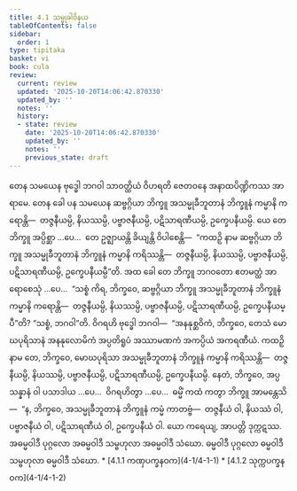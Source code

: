 ```yaml
---
title: 4.1 သမ္မုခါဝိနယ
tableOfContents: false
sidebar:
  order: 1
type: tipitaka
basket: vi
book: cula
review:
  current: review
  updated: '2025-10-20T14:06:42.870330'
  updated_by: ''
  notes: ''
  history:
  - state: review
    date: '2025-10-20T14:06:42.870330'
    updated_by: ''
    notes: ''
    previous_state: draft
---
```



<DynamicBreadcrumb />


<ReviewStatus review={frontmatter.review} showDetails={true} />

<HypothesisAnnotation frontmatter={frontmatter} />

<Division number="185" book="cula" e="ch" v="4" p="188">

<Paragraph number="785" book="cula">
တေန သမယေန ဗုဒ္ဓေါ ဘဂဝါ သာဝတ္ထိယံ ဝိဟရတိ ဇေတဝနေ အနာထပိဏ္ဍိကဿ အာရာမေ. တေန ခေါ ပန သမယေန ဆဗ္ဗဂ္ဂိယာ ဘိက္ခူ အသမ္မုခီဘူတာနံ ဘိက္ခူနံ ကမ္မာနိ ကရောန္တိ—  တဇ္ဇနီယမ္ပိ, နိယဿမ္ပိ, ပဗ္ဗာဇနီယမ္ပိ, ပဋိသာရဏီယမ္ပိ, ဥက္ခေပနီယမ္ပိ. ယေ တေ ဘိက္ခူ အပ္ပိစ္ဆာ …ပေ…  တေ ဥဇ္ဈာယန္တိ ခိယျန္တိ ဝိပါစေန္တိ—  “ကထဉှိ နာမ ဆဗ္ဗဂ္ဂိယာ ဘိက္ခူ အသမ္မုခီဘူတာနံ ဘိက္ခူနံ ကမ္မာနိ ကရိဿန္တိ—  တဇ္ဇနီယမ္ပိ, နိယဿမ္ပိ, ပဗ္ဗာဇနီယမ္ပိ, ပဋိသာရဏီယမ္ပိ, ဥက္ခေပနီယမ္ပီ”တိ. အထ ခေါ တေ ဘိက္ခူ ဘဂဝတော ဧတမတ္ထံ အာရောစေသုံ …ပေ…  “သစ္စံ ကိရ, ဘိက္ခဝေ, ဆဗ္ဗဂ္ဂိယာ ဘိက္ခူ အသမ္မုခီဘူတာနံ ဘိက္ခူနံ ကမ္မာနိ ကရောန္တိ—  တဇ္ဇနီယမ္ပိ, နိယဿမ္ပိ, ပဗ္ဗာဇနီယမ္ပိ, ပဋိသာရဏီယမ္ပိ, ဥက္ခေပနီယမ္ပီ”တိ? “သစ္စံ, ဘဂဝါ”တိ. ဝိဂရဟိ ဗုဒ္ဓေါ ဘဂဝါ—  “အနနုစ္ဆဝိကံ, ဘိက္ခဝေ, တေသံ မောဃပုရိသာနံ အနနုလောမိကံ အပ္ပတိရူပံ အဿာမဏကံ အကပ္ပိယံ အကရဏီယံ. ကထဉှိ နာမ တေ, ဘိက္ခဝေ, မောဃပုရိသာ အသမ္မုခီဘူတာနံ ဘိက္ခူနံ ကမ္မာနိ ကရိဿန္တိ—  တဇ္ဇနီယမ္ပိ, နိယဿမ္ပိ, ပဗ္ဗာဇနီယမ္ပိ, ပဋိသာရဏီယမ္ပိ, ဥက္ခေပနီယမ္ပိ. နေတံ, ဘိက္ခဝေ, အပ္ပသန္နာနံ ဝါ ပသာဒါယ …ပေ…  ဝိဂရဟိတွာ …ပေ…  ဓမ္မိံ ကထံ ကတွာ ဘိက္ခူ အာမန္တေသိ—  “န, ဘိက္ခဝေ, အသမ္မုခီဘူတာနံ ဘိက္ခူနံ ကမ္မံ ကာတဗ္ဗံ—  တဇ္ဇနီယံ ဝါ, နိယဿံ ဝါ, ပဗ္ဗာဇနီယံ ဝါ, ပဋိသာရဏီယံ ဝါ, ဥက္ခေပနီယံ ဝါ. ယော ကရေယျ, အာပတ္တိ ဒုက္ကဋဿ.


</Paragraph>

</Division>
<Division number="186" book="cula" e="ch" v="4" p="188">

<Paragraph number="786" book="cula">
အဓမ္မဝါဒီ ပုဂ္ဂလော အဓမ္မဝါဒီ သမ္ဗဟုလာ အဓမ္မဝါဒီ သံဃော. ဓမ္မဝါဒီ ပုဂ္ဂလော ဓမ္မဝါဒီ သမ္ဗဟုလာ ဓမ္မဝါဒီ သံဃော.

</Paragraph>
</Division>

<TableOfContents book="cula" section="4.1">
* [4.1.1 ကဏှပက္ခနဝက](4-1/4-1-1)
* [4.1.2 သုက္ကပက္ခနဝက](4-1/4-1-2)
</TableOfContents>